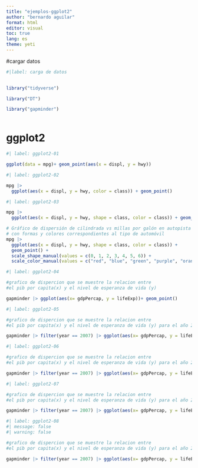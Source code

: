 ---
title: "ejemplos-ggplot2"
author: "bernardo aguilar"
format: html
editor: visual
toc: true
lang: es 
theme: yeti
---

#cargar datos

```{r}
#|label: carga de datos

  
library("tidyverse")

library("DT")

library("gapminder")



```

# ggplot2

```{r}
#| label: ggplot2-01

ggplot(data = mpg)+ geom_point(aes(x = displ, y = hwy))
```

```{r}
#| label: ggplot2-02

mpg |> 
  ggplot(aes(x = displ, y = hwy, color = class)) + geom_point()
```

```{r}
#| label: ggplot2-03

mpg |> 
  ggplot(aes(x = displ, y = hwy, shape = class, color = class)) + geom_point()
```

```{r}
# Gráfico de dispersión de cilindrada vs millas por galón en autopista
# con formas y colores correspondientes al tipo de automóvil
mpg |>
  ggplot(aes(x = displ, y = hwy, shape = class, color = class)) +
  geom_point() +
  scale_shape_manual(values = c(0, 1, 2, 3, 4, 5, 6)) +
  scale_color_manual(values = c("red", "blue", "green", "purple", "orange", "brown", "pink"))
```

```{r}
#| label: ggplot2-04

#grafico de dispercion que se muestre la relacion entre 
#el pib por capita(x) y el nivel de esperanza de vida (y)

gapminder |> ggplot(aes(x= gdpPercap, y = lifeExp))+ geom_point()
```

```{r}
#| label: ggplot2-05

#grafico de dispercion que se muestre la relacion entre 
#el pib por capita(x) y el nivel de esperanza de vida (y) para el año 2007

gapminder |> filter(year == 2007) |> ggplot(aes(x= gdpPercap, y = lifeExp,))+ geom_point()
```

```{r}
#| label: ggplot2-06

#grafico de dispercion que se muestre la relacion entre 
#el pib por capita(x) y el nivel de esperanza de vida (y) para el año 2007 y coloreado por contiente

gapminder |> filter(year == 2007) |> ggplot(aes(x= gdpPercap, y = lifeExp,color = continent ))+ geom_point()
```

```{r}
#| label: ggplot2-07

#grafico de dispercion que se muestre la relacion entre 
#el pib por capita(x) y el nivel de esperanza de vida (y) para el año 2007 

gapminder |> filter(year == 2007) |> ggplot(aes(x= gdpPercap, y = lifeExp))+ geom_point()+ geom_smooth(method = "lm")
```

```{r}
#| label: ggplot2-08
#| message: false
#| warning: false

#grafico de dispercion que se muestre la relacion entre 
#el pib por capita(x) y el nivel de esperanza de vida (y) para el año 2007 

gapminder |> filter(year == 2007) |> ggplot(aes(x= gdpPercap, y = lifeExp, colour = continent))+ geom_point()+ geom_smooth(method = "lm")
```


